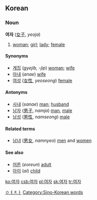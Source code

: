 ==Korean==
===Noun===
'''여자''' ([[女子]], ''yeoja'')
#[[woman]]; [[girl]]; [[lady]]; [[female]]

====Synonyms====
*[[계집]] (''gyejib, -jip'') [[woman]]; [[wife]]
*[[아내]] (''anae'') [[wife]] 
*[[여성]] ([[女性]], ''yeoseong'') [[female]]

====Antonyms====
*[[사내]] (''sanae'') [[man]]; [[husband]] 
*[[남자]] ([[男子]], ''namja'') [[man]], [[male]]
*[[남성]] ([[男性]], ''namseong'') [[male]]

====Related terms====
*[[남녀]] ([[男女]], ''namnyeo'') [[men]] and [[women]]

====See also====
*[[어른]] (''eoreun'') [[adult]]
*[[아이]] (''ai'') [[child]]

[[Category:Korean nouns|ㅇㅕㅈㅏ]]
[[Category:Sino-Korean words]]

[[ko:여자]]
[[csb:여자]]
[[pl:여자]]
[[sk:여자]]
[[tr:여자]]